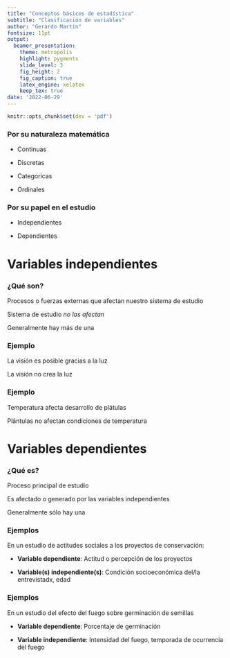 ```yaml
---
title: "Conceptos básicos de estadística"
subtitle: "Clasificación de variables"
author: "Gerardo Martín"
fontsize: 11pt
output:
  beamer_presentation:
    theme: metropolis
    highlight: pygments
    slide_level: 3
    fig_height: 2
    fig_caption: true
    latex_engine: xelatex
    keep_tex: true
date: '2022-06-29'
---
```


```r
knitr::opts_chunk$set(dev = 'pdf')
```

### Por su naturaleza matemática

- Continuas

- Discretas

- Categoricas

- Ordinales

### Por su papel en el estudio

- Independientes

- Dependientes

# Variables independientes

### ¿Qué son?

Procesos o fuerzas externas  que afectan nuestro sistema de estudio

Sistema de estudio *no las afectan*

Generalmente hay más de una

### Ejemplo

La visión es posible gracias a la luz

La visión no crea la luz

### Ejemplo

Temperatura afecta desarrollo de plátulas

Plántulas no afectan condiciones de temperatura

# Variables dependientes

### ¿Qué es?

Proceso principal de estudio

Es afectado o generado por las variables independientes

Generalmente sólo hay una

### Ejemplos

En un estudio de actitudes sociales a los proyectos de conservación:

- **Variable dependiente**: Actitud o percepción de los proyectos

- **Variable(s) independiente(s)**: Condición socioeconómica del/la entrevistadx, edad

### Ejemplos

En un estudio del efecto del fuego sobre germinación de semillas

- **Variable dependiente**: Porcentaje de germinación

- **Variable independiente**: Intensidad del fuego, temporada de ocurrencia del fuego

